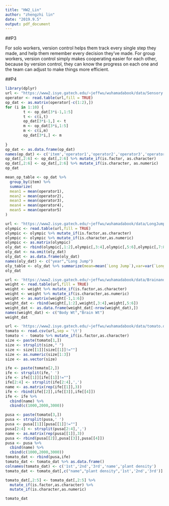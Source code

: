 ```yaml
---
title: "HW2_Lin"
author: "zhengzhi lin"
date: "2019.9.5"
output: pdf_document
---
```


##P3

For solo workers, version control helps them track every single step they made, and help them remember every decision they've made. 
For group workers, version control simply makes cooperating easier for each other, because by version control, they can know the progress on each one and the team can adjust to make things more efficient.

##P4
```r
library(dplyr)
url <- "https://www2.isye.gatech.edu/~jeffwu/wuhamadabook/data/Sensory.dat"
operator <- read.table(url,fill = TRUE)
op_dat <- as.matrix(operator[-c(1:2),])
for (i in 1:10) {
        t <- op_dat[3*i-1,1:5]
        t <- c(i,t)
        op_dat[3*i-1,] <- t
        m <- op_dat[3*i,1:5]
        m <- c(i,m)
        op_dat[3*i,] <- m
    
}
op_dat <- as.data.frame(op_dat)
names(op_dat) <- c('item','operator1','operator2','operator3','operator4','operator5')
op_dat[,2:6] <- op_dat[,2:6] %>% mutate_if(is.factor, as.character)
op_dat[,2:6] <- op_dat[,2:6] %>% mutate_if(is.character, as.numeric)
op_dat

mean_op_table <- op_dat %>% 
  group_by(item) %>% 
  summarize(
  mean1 = mean(operator1),
  mean2 = mean(operator2),
  mean3 = mean(operator3),
  mean4 = mean(operator4),
  mean5 = mean(operator5)
)

url <- "https://www2.isye.gatech.edu/~jeffwu/wuhamadabook/data/LongJumpData.dat"
olympic <- read.table(url,fill = TRUE)
olympic <- olympic %>% mutate_if(is.factor,as.character)
olympic <- olympic %>% mutate_if(is.character,as.numeric)
olympic <- as.matrix(olympic)
oly_dat <- rbind(olympic[,1:2],olympic[,3:4],olympic[,5:6],olympic[,7:8])
oly_dat <- na.omit(oly_dat)
oly_dat <- as.data.frame(oly_dat)
names(oly_dat) <- c("year","Long Jump")
oly_table <- oly_dat %>% summarize(mean=mean(`Long Jump`),var=var(`Long Jump`))
oly_dat

url <- 'https://www2.isye.gatech.edu/~jeffwu/wuhamadabook/data/BrainandBodyWeight.dat'
weight <- read.table(url,fill = TRUE)
weight <- weight %>% mutate_if(is.factor,as.character)
weight <- weight %>% mutate_if(is.character,as.numeric)
weight <- as.matrix(weight[-1,1:6])
weight_dat <- rbind(weight[,1:2],weight[,3:4],weight[,5:6])
weight_dat <- as.data.frame(weight_dat[-nrow(weight_dat),])
names(weight_dat) <- c("Body Wt","Brain Wt")
weight_dat

url <- 'https://www2.isye.gatech.edu/~jeffwu/wuhamadabook/data/tomato.dat'
tomato <- read.csv(url,sep = '\t')
tomato < - tomato %>% mutate_if(is.factor,as.character)
size <- paste(tomato[1,])
size <- strsplit(size," ")
size <- size[[1]][size[[1]]!=""]
size <- as.numeric(size[1:3])   
size <- as.vector(size)

ife <- paste(tomato[2,])
ife <- strsplit(ife,' ')
ife <- ife[[1]][ife[[1]]!=""]
ife[2:4] <- strsplit(ife[2:4],',')
name <- as.matrix(rep(ife[[1]],3))
ife <- rbind(ife[[2]],ife[[3]],ife[[4]])
ife <- ife %>% 
  cbind(name) %>% 
  cbind(c(1000,2000,3000))

pusa <- paste(tomato[3,])
pusa <- strsplit(pusa,' ')
pusa <- pusa[[1]][pusa[[1]]!=""]
pusa[2:4] <- strsplit(pusa[2:4],',')
name <- as.matrix(rep(pusa[[1]],3))
pusa <- rbind(pusa[[2]],pusa[[3]],pusa[[4]])
pusa <- pusa %>% 
  cbind(name) %>% 
  cbind(c(1000,2000,3000))
tomato_dat <- rbind(pusa,ife)
tomato_dat <- tomato_dat %>% as.data.frame()
colnames(tomato_dat) <- c('1st','2nd','3rd','name','plant density')
tomato_dat <- tomato_dat[,c("name","plant density",'1st','2nd','3rd')]

tomato_dat[,2:5] <- tomato_dat[,2:5] %>% 
  mutate_if(is.factor,as.character) %>% 
  mutate_if(is.character,as.numeric)

tomato_dat
```